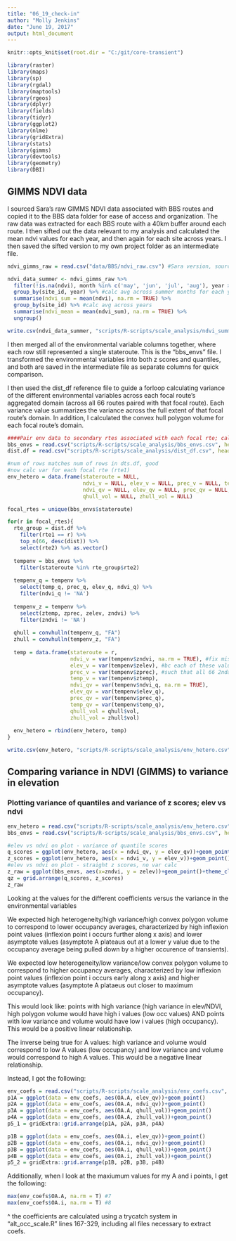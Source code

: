 ```yaml
---
title: "06_19_check-in"
author: "Molly Jenkins"
date: "June 19, 2017"
output: html_document
---
```


```r
knitr::opts_knit$set(root.dir = "C:/git/core-transient")

library(raster)
library(maps)
library(sp)
library(rgdal)
library(maptools)
library(rgeos)
library(dplyr)
library(fields)
library(tidyr)
library(ggplot2)
library(nlme)
library(gridExtra)
library(stats)
library(gimms)
library(devtools)
library(geometry)
library(DBI)

```

## GIMMS NDVI data

I sourced Sara's raw GIMMS NDVI data associated with BBS routes and copied it to the BBS data folder for ease of access and organization. 
The raw data was extracted for each BBS route with a 40km buffer around each route. I then sifted out the data relevant to my analysis and calculated the mean ndvi values for each year, and then again for each site across years. I then saved the sifted version to my own project folder as an intermediate file.   

```r
ndvi_gimms_raw = read.csv("data/BBS/ndvi_raw.csv") #Sara version, sourced from tabular data folder 

ndvi_data_summer <- ndvi_gimms_raw %>%
  filter(!is.na(ndvi), month %in% c('may', 'jun', 'jul', 'aug'), year > 2000) %>%
  group_by(site_id, year) %>% #calc avg across summer months for each year
  summarise(ndvi_sum = mean(ndvi), na.rm = TRUE) %>%
  group_by(site_id) %>% #calc avg across years
  summarise(ndvi_mean = mean(ndvi_sum), na.rm = TRUE) %>% 
  ungroup()

write.csv(ndvi_data_summer, "scripts/R-scripts/scale_analysis/ndvi_summer.csv", row.names = FALSE) #updated with correct NDVI extraction

```

I then merged all of the environmental variable columns together, where each row still represented a single stateroute. This is the "bbs_envs" file. I transformed the environmental variables into both z scores and quantiles, and both are saved in the intermediate file as separate columns for quick comparison.  

I then used the dist_df reference file to guide a forloop calculating variance of the different environmental variables across each focal route's aggregated domain (across all 66 routes paired with that focal route). Each variance value summarizes the variance across the full extent of that focal route's domain. In addition, I calculated the convex hull polygon volume for each focal route's domain.  



```r
####Pair env data to secondary rtes associated with each focal rte; calc variance for each focal rte####
bbs_envs = read.csv("scripts/R-scripts/scale_analysis/bbs_envs.csv", header = TRUE)
dist.df = read.csv("scripts/R-scripts/scale_analysis/dist_df.csv", header = TRUE)

#num of rows matches num of rows in dts.df, good 
#now calc var for each focal rte (rte1)
env_hetero = data.frame(stateroute = NULL, 
                        ndvi_v = NULL, elev_v = NULL, prec_v = NULL, temp_v = NULL,
                        ndvi_qv = NULL, elev_qv = NULL, prec_qv = NULL, temp_qv = NULL, 
                        qhull_vol = NULL, zhull_vol = NULL)

focal_rtes = unique(bbs_envs$stateroute)

for(r in focal_rtes){
  rte_group = dist.df %>% 
    filter(rte1 == r) %>% 
    top_n(66, desc(dist)) %>%
    select(rte2) %>% as.vector()
  
  tempenv = bbs_envs %>%
    filter(stateroute %in% rte_group$rte2)
  
  tempenv_q = tempenv %>%
    select(temp_q, prec_q, elev_q, ndvi_q) %>% 
    filter(ndvi_q != 'NA')
  
  tempenv_z = tempenv %>%
    select(ztemp, zprec, zelev, zndvi) %>% 
    filter(zndvi != 'NA')
  
  qhull = convhulln(tempenv_q, "FA")
  zhull = convhulln(tempenv_z, "FA")
    
  temp = data.frame(stateroute = r,
                    ndvi_v = var(tempenv$zndvi, na.rm = TRUE), #fix missing values!!!!
                    elev_v = var(tempenv$zelev), #bc each of these values is calculated across the 2ndary rtes for each focal rte
                    prec_v = var(tempenv$zprec), #such that all 66 2ndary rtes will be summed into one variance value for each focal rte
                    temp_v = var(tempenv$ztemp), 
                    ndvi_qv = var(tempenv$ndvi_q, na.rm = TRUE),
                    elev_qv = var(tempenv$elev_q), 
                    prec_qv = var(tempenv$prec_q), 
                    temp_qv = var(tempenv$temp_q),
                    qhull_vol = qhull$vol,
                    zhull_vol = zhull$vol)
  
  env_hetero = rbind(env_hetero, temp)
}

write.csv(env_hetero, "scripts/R-scripts/scale_analysis/env_hetero.csv", row.names = FALSE)
```


## Comparing variance in NDVI (GIMMS) to variance in elevation 
### Plotting variance of quantiles and variance of z scores; elev vs ndvi 

```r
env_hetero = read.csv("scripts/R-scripts/scale_analysis/env_hetero.csv", header = TRUE)
bbs_envs = read.csv("scripts/R-scripts/scale_analysis/bbs_envs.csv", header = TRUE)

#elev vs ndvi on plot - variance of quantile scores
q_scores = ggplot(env_hetero, aes(x = ndvi_qv, y = elev_qv))+geom_point()+theme_classic()+ggtitle("Variance of quantiles")
z_scores = ggplot(env_hetero, aes(x = ndvi_v, y = elev_v))+geom_point()+theme_classic()+ggtitle("Variance of z-scores")
#elev vs ndvi on plot - straight z scores, no var calc 
z_raw = ggplot(bbs_envs, aes(x=zndvi, y = zelev))+geom_point()+theme_classic()+ggtitle("Z scores of raw data")
qz = grid.arrange(q_scores, z_scores)
z_raw 

```

Looking at the values for the different coefficients versus the variance in the environmental variables

We expected high heterogeneity/high variance/high convex polygon volume to correspond to lower occupancy averages, characterized by high inflexion point values (inflexion point i occurs further along x axis) and lower asymptote values (asymptote A plateaus out at a lower y value due to the occupancy average being pulled down by a higher occurence of transients). 

We expected low heterogeneity/low variance/low convex polygon volume to correspond to higher occupancy averages, characterized by low inflexion point values (inflexion point i occurs early along x axis) and higher asymptote values (asymptote A plataeus out closer to maximum occupancy).

This would look like: points with high variance (high variance in elev/NDVI, high polygon volume would have high i values (low occ values)
AND 
points with low variance and volume would have low i values (high occupancy). This would be a positive linear relationship.  

The inverse being true for A values: high variance and volume would correspond to low A values (low occupancy) and low variance and volume would correspond to high A values. This would be a negative linear relationship. 

Instead, I got the following: 

```r
env_coefs = read.csv("scripts/R-scripts/scale_analysis/env_coefs.csv", header = TRUE) #just joined coefs to env_hetero file 
p1A = ggplot(data = env_coefs, aes(OA.A, elev_qv))+geom_point()
p2A = ggplot(data = env_coefs, aes(OA.A, ndvi_qv))+geom_point()
p3A = ggplot(data = env_coefs, aes(OA.A, qhull_vol))+geom_point()
p4A = ggplot(data = env_coefs, aes(OA.A, zhull_vol))+geom_point()
p5_1 = gridExtra::grid.arrange(p1A, p2A, p3A, p4A)

p1B = ggplot(data = env_coefs, aes(OA.i, elev_qv))+geom_point()
p2B = ggplot(data = env_coefs, aes(OA.i, ndvi_qv))+geom_point()
p3B = ggplot(data = env_coefs, aes(OA.i, qhull_vol))+geom_point()
p4B = ggplot(data = env_coefs, aes(OA.i, zhull_vol))+geom_point()
p5_2 = gridExtra::grid.arrange(p1B, p2B, p3B, p4B)

```

Additionally, when I look at the maxiumum values for my A and i points, I get the following: 

```r
max(env_coefs$OA.A, na.rm = T) #7
max(env_coefs$OA.i, na.rm = T) #8
```

^ the coefficients are calculated using a trycatch system in "alt_occ_scale.R" lines 167-329, including all files necessary to extract coefs. 